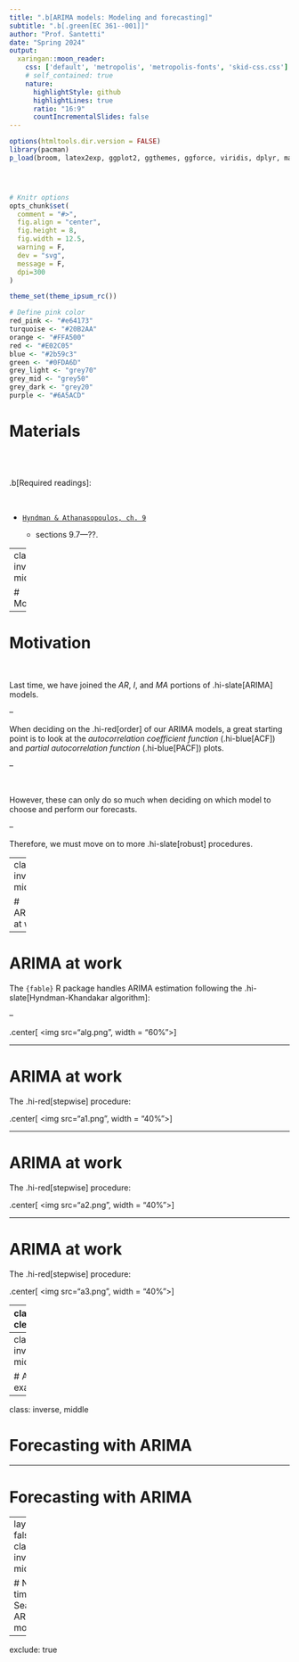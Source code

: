 ```yaml
---
title: ".b[ARIMA models: Modeling and forecasting]"
subtitle: ".b[.green[EC 361--001]]"
author: "Prof. Santetti"
date: "Spring 2024"
output:
  xaringan::moon_reader:
    css: ['default', 'metropolis', 'metropolis-fonts', 'skid-css.css']
    # self_contained: true
    nature:
      highlightStyle: github
      highlightLines: true
      ratio: "16:9"
      countIncrementalSlides: false
---
```



```r
options(htmltools.dir.version = FALSE)
library(pacman)
p_load(broom, latex2exp, ggplot2, ggthemes, ggforce, viridis, dplyr, magrittr, knitr, parallel, xaringanExtra, tidyverse, sjPlot, showtext, mathjaxr, ggforce, furrr, kableExtra, wooldridge, hrbrthemes, scales, ggeasy, patchwork, janitor, tsibble, lubridate, fpp3, MetBrewer)




# Knitr options
opts_chunk$set(
  comment = "#>",
  fig.align = "center",
  fig.height = 8,
  fig.width = 12.5,
  warning = F,
  dev = "svg",
  message = F,
  dpi=300
)

theme_set(theme_ipsum_rc())

```

```R
# Define pink color
red_pink <- "#e64173"
turquoise <- "#20B2AA"
orange <- "#FFA500"
red <- "#E02C05"
blue <- "#2b59c3"
green <- "#0FDA6D"
grey_light <- "grey70"
grey_mid <- "grey50"
grey_dark <- "grey20"
purple <- "#6A5ACD"
```






# Materials

<br><br>

.b[Required readings]:

<br>


  - [`Hyndman & Athanasopoulos, ch. 9`](https://otexts.com/fpp3/arima-r.html)
  
    - sections 9.7&mdash;??.
    


---
class: inverse, middle

# Motivation


---

# Motivation

<br>

Last time, we have joined the *AR*, *I*, and *MA* portions of .hi-slate[ARIMA] models.

--

When deciding on the .hi-red[order] of our ARIMA models, a great starting point is to look at the *autocorrelation coefficient function* (.hi-blue[ACF]) and *partial autocorrelation function* (.hi-blue[PACF]) plots.

--

<br>

However, these can only do so much when deciding on which model to choose and perform our forecasts.

--

Therefore, we must move on to more .hi-slate[robust] procedures.


---
class: inverse, middle

# ARIMA at work


---

# ARIMA at work

The `{fable}` R package handles ARIMA estimation following the .hi-slate[Hyndman-Khandakar algorithm]:

--

.center[
<img src="alg.png", width = "60%">
]


---

# ARIMA at work

The .hi-red[stepwise] procedure:

.center[
<img src="a1.png", width = "40%">
]


---

# ARIMA at work

The .hi-red[stepwise] procedure:

.center[
<img src="a2.png", width = "40%">
]

---

# ARIMA at work

The .hi-red[stepwise] procedure:

.center[
<img src="a3.png", width = "40%">
]


---
class: clear



.center[
<img src="flow.png", width = "45%">
]

---
class: inverse, middle

# An example





---
class: inverse, middle

# Forecasting with ARIMA


---

# Forecasting with ARIMA

---
layout: false
class: inverse, middle

# Next time: Seasonal ARIMA models

---
exclude: true





